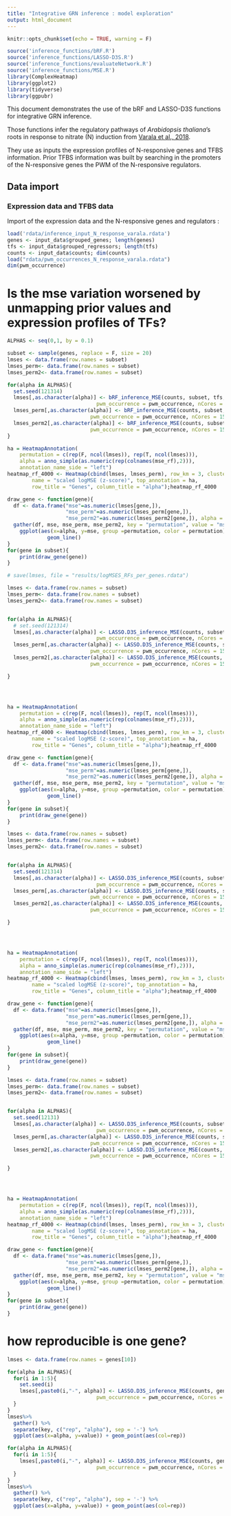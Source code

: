 ```yaml
---
title: "Integrative GRN inference : model exploration"
output: html_document
---
```



```r
knitr::opts_chunk$set(echo = TRUE, warning = F)

source('inference_functions/bRF.R')
source('inference_functions/LASSO-D3S.R')
source('inference_functions/evaluateNetwork.R')
source('inference_functions/MSE.R')
library(ComplexHeatmap)
library(ggplot2)
library(tidyverse)
library(ggpubr)
```

This document demonstrates the use of the bRF and LASSO-D3S functions for integrative GRN inference.

Those functions infer the regulatory pathways of *Arabidopsis thaliana*'s roots in response to nitrate (N) induction from [Varala et al., 2018](https://www.ncbi.nlm.nih.gov/geo/query/acc.cgi?acc=GSE97500).

They use as inputs the expression profiles of N-responsive genes and TFBS information. 
Prior TFBS information was built by searching in the promoters of the N-responsive genes the PWM of the N-responsive regulators. 

## Data import

### Expression data and TFBS data

Import of the expression data and the N-responsive genes and regulators :

```r
load('rdata/inference_input_N_response_varala.rdata')
genes <- input_data$grouped_genes; length(genes)
tfs <- input_data$grouped_regressors; length(tfs)
counts <- input_data$counts; dim(counts)
load("rdata/pwm_occurrences_N_response_varala.rdata")
dim(pwm_occurrence)
```



# Is the mse variation worsened by unmapping prior values and expression profiles of TFs?

```r
ALPHAS <- seq(0,1, by = 0.1)

subset <- sample(genes, replace = F, size = 20)
lmses <- data.frame(row.names = subset)
lmses_perm<- data.frame(row.names = subset)
lmses_perm2<- data.frame(row.names = subset)

for(alpha in ALPHAS){
  set.seed(121314)
  lmses[,as.character(alpha)] <- bRF_inference_MSE(counts, subset, tfs, alpha = alpha, nTrees = 4000,
                             pwm_occurrence = pwm_occurrence, nCores = 15)
  lmses_perm[,as.character(alpha)] <- bRF_inference_MSE(counts, subset, tfs, alpha = alpha, nTrees = 4000,
                           pwm_occurrence = pwm_occurrence, nCores = 15, tf_expression_permutation = T)
  lmses_perm2[,as.character(alpha)] <- bRF_inference_MSE(counts, subset, tfs, alpha = alpha, nTrees = 4000,
                           pwm_occurrence = pwm_occurrence, nCores = 15, tf_expression_permutation = T)
}

ha = HeatmapAnnotation(
    permutation = c(rep(F, ncol(lmses)), rep(T, ncol(lmses))),
    alpha = anno_simple(as.numeric(rep(colnames(mse_rf),2))),
    annotation_name_side = "left")
heatmap_rf_4000 <- Heatmap(cbind(lmses, lmses_perm), row_km = 3, cluster_columns = F, show_row_names = F, 
        name = "scaled logMSE (z-score)", top_annotation = ha,
        row_title = "Genes", column_title = "alpha");heatmap_rf_4000

draw_gene <- function(gene){
  df <- data.frame("mse"=as.numeric(lmses[gene,]), 
                   "mse_perm"=as.numeric(lmses_perm[gene,]),
                   "mse_perm2"=as.numeric(lmses_perm2[gene,]), alpha = ALPHAS)
  gather(df, mse, mse_perm, mse_perm2, key = "permutation", value = "mse") %>%
    ggplot(aes(x=alpha, y=mse, group =permutation, color = permutation))+
             geom_line()
}
for(gene in subset){
    print(draw_gene(gene))
}

# save(lmses, file = "results/logMSES_RFs_per_genes.rdata")
```

```r
lmses <- data.frame(row.names = subset)
lmses_perm<- data.frame(row.names = subset)
lmses_perm2<- data.frame(row.names = subset)


for(alpha in ALPHAS){
  # set.seed(121314)
  lmses[,as.character(alpha)] <- LASSO.D3S_inference_MSE(counts, subset, tfs, alpha = alpha, N=50,
                             pwm_occurrence = pwm_occurrence, nCores = 15)
  lmses_perm[,as.character(alpha)] <- LASSO.D3S_inference_MSE(counts, subset, tfs, alpha = alpha, N=50,
                           pwm_occurrence = pwm_occurrence, nCores = 15, tf_expression_permutation = T)
  lmses_perm2[,as.character(alpha)] <- LASSO.D3S_inference_MSE(counts, subset, tfs, alpha = alpha, N=50,
                           pwm_occurrence = pwm_occurrence, nCores = 15, tf_expression_permutation = T)

}




ha = HeatmapAnnotation(
    permutation = c(rep(F, ncol(lmses)), rep(T, ncol(lmses))),
    alpha = anno_simple(as.numeric(rep(colnames(mse_rf),2))),
    annotation_name_side = "left")
heatmap_rf_4000 <- Heatmap(cbind(lmses, lmses_perm), row_km = 3, cluster_columns = F, show_row_names = F, 
        name = "scaled logMSE (z-score)", top_annotation = ha,
        row_title = "Genes", column_title = "alpha");heatmap_rf_4000

draw_gene <- function(gene){
  df <- data.frame("mse"=as.numeric(lmses[gene,]), 
                   "mse_perm"=as.numeric(lmses_perm[gene,]),
                   "mse_perm2"=as.numeric(lmses_perm2[gene,]), alpha = ALPHAS)
  gather(df, mse, mse_perm, mse_perm2, key = "permutation", value = "mse") %>%
    ggplot(aes(x=alpha, y=mse, group =permutation, color = permutation))+
             geom_line()
}
for(gene in subset){
    print(draw_gene(gene))
}
```


```r
lmses <- data.frame(row.names = subset)
lmses_perm<- data.frame(row.names = subset)
lmses_perm2<- data.frame(row.names = subset)


for(alpha in ALPHAS){
  set.seed(121314)
  lmses[,as.character(alpha)] <- LASSO.D3S_inference_MSE(counts, subset, tfs, alpha = alpha, N=50,
                             pwm_occurrence = pwm_occurrence, nCores = 15)
  lmses_perm[,as.character(alpha)] <- LASSO.D3S_inference_MSE(counts, subset, tfs, alpha = alpha, N=50,
                           pwm_occurrence = pwm_occurrence, nCores = 15, tf_expression_permutation = T)
  lmses_perm2[,as.character(alpha)] <- LASSO.D3S_inference_MSE(counts, subset, tfs, alpha = alpha, N=50,
                           pwm_occurrence = pwm_occurrence, nCores = 15, tf_expression_permutation = T)

}




ha = HeatmapAnnotation(
    permutation = c(rep(F, ncol(lmses)), rep(T, ncol(lmses))),
    alpha = anno_simple(as.numeric(rep(colnames(mse_rf),2))),
    annotation_name_side = "left")
heatmap_rf_4000 <- Heatmap(cbind(lmses, lmses_perm), row_km = 3, cluster_columns = F, show_row_names = F, 
        name = "scaled logMSE (z-score)", top_annotation = ha,
        row_title = "Genes", column_title = "alpha");heatmap_rf_4000

draw_gene <- function(gene){
  df <- data.frame("mse"=as.numeric(lmses[gene,]), 
                   "mse_perm"=as.numeric(lmses_perm[gene,]),
                   "mse_perm2"=as.numeric(lmses_perm2[gene,]), alpha = ALPHAS)
  gather(df, mse, mse_perm, mse_perm2, key = "permutation", value = "mse") %>%
    ggplot(aes(x=alpha, y=mse, group =permutation, color = permutation))+
             geom_line()
}
for(gene in subset){
    print(draw_gene(gene))
}
```

```r
lmses <- data.frame(row.names = subset)
lmses_perm<- data.frame(row.names = subset)
lmses_perm2<- data.frame(row.names = subset)


for(alpha in ALPHAS){
  set.seed(12131)
  lmses[,as.character(alpha)] <- LASSO.D3S_inference_MSE(counts, subset, tfs, alpha = alpha, N=50,
                             pwm_occurrence = pwm_occurrence, nCores = 15)
  lmses_perm[,as.character(alpha)] <- LASSO.D3S_inference_MSE(counts, subset, tfs, alpha = alpha, N=50,
                           pwm_occurrence = pwm_occurrence, nCores = 15, tf_expression_permutation = T)
  lmses_perm2[,as.character(alpha)] <- LASSO.D3S_inference_MSE(counts, subset, tfs, alpha = alpha, N=50,
                           pwm_occurrence = pwm_occurrence, nCores = 15, tf_expression_permutation = T)

}




ha = HeatmapAnnotation(
    permutation = c(rep(F, ncol(lmses)), rep(T, ncol(lmses))),
    alpha = anno_simple(as.numeric(rep(colnames(mse_rf),2))),
    annotation_name_side = "left")
heatmap_rf_4000 <- Heatmap(cbind(lmses, lmses_perm), row_km = 3, cluster_columns = F, show_row_names = F, 
        name = "scaled logMSE (z-score)", top_annotation = ha,
        row_title = "Genes", column_title = "alpha");heatmap_rf_4000

draw_gene <- function(gene){
  df <- data.frame("mse"=as.numeric(lmses[gene,]), 
                   "mse_perm"=as.numeric(lmses_perm[gene,]),
                   "mse_perm2"=as.numeric(lmses_perm2[gene,]), alpha = ALPHAS)
  gather(df, mse, mse_perm, mse_perm2, key = "permutation", value = "mse") %>%
    ggplot(aes(x=alpha, y=mse, group =permutation, color = permutation))+
             geom_line()
}
for(gene in subset){
    print(draw_gene(gene))
}
```
# how reproducible is one gene?

```r
lmses <- data.frame(row.names = genes[10])

for(alpha in ALPHAS){
  for(i in 1:5){
    set.seed(i)
    lmses[,paste0(i,"-", alpha)] <- LASSO.D3S_inference_MSE(counts, genes[20], tfs, alpha = alpha, N=50,
                             pwm_occurrence = pwm_occurrence, nCores = 15)
  }
}
lmses%>%
  gather() %>%
  separate(key, c("rep", "alpha"), sep = '-') %>%
  ggplot(aes(x=alpha, y=value)) + geom_point(aes(col=rep))

for(alpha in ALPHAS){
  for(i in 1:5){
    lmses[,paste0(i,"-", alpha)] <- LASSO.D3S_inference_MSE(counts, genes[210], tfs, alpha = alpha, N=50,
                             pwm_occurrence = pwm_occurrence, nCores = 15)
  }
}
lmses%>%
  gather() %>%
  separate(key, c("rep", "alpha"), sep = '-') %>%
  ggplot(aes(x=alpha, y=value)) + geom_point(aes(col=rep))
```


